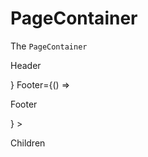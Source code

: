 
<Meta title="Core/PageContainer" component={PageContainer} />

# PageContainer

The `PageContainer`

<Preview isExpanded>
  <PageContainer
    Header={() => <p>Header</p>}
    Footer={() => <p>Footer</p>}
  >
    <p>Children</p>
  </PageContainer>
</Preview>

<Props of={PageContainer} />
